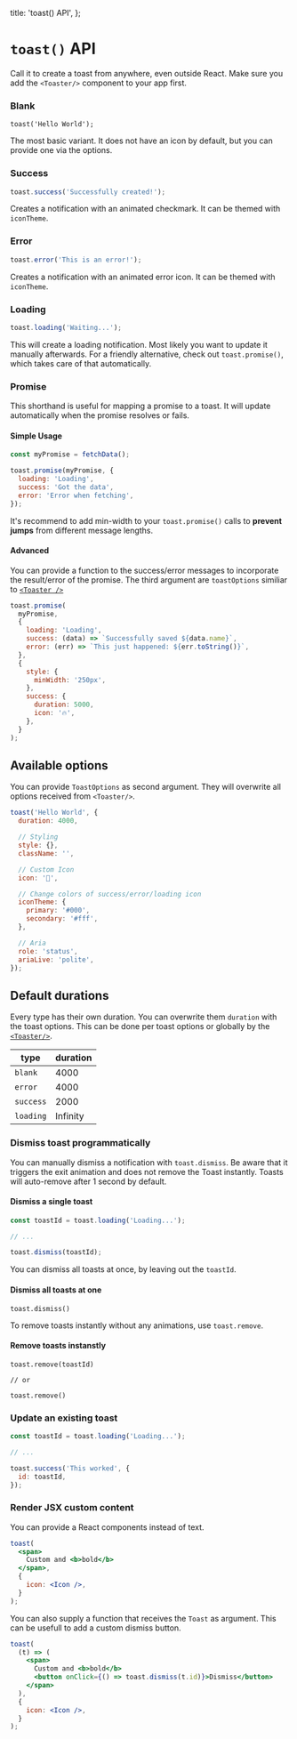 
  title: 'toast() API',
};

# `toast()` API

Call it to create a toast from anywhere, even outside React. Make sure you add the `<Toaster/>` component to your app first.

### Blank

```
toast('Hello World');
```

The most basic variant. It does not have an icon by default, but you can provide one via the options.

### Success

```js
toast.success('Successfully created!');
```

Creates a notification with an animated checkmark. It can be themed with `iconTheme`.

### Error

```js
toast.error('This is an error!');
```

Creates a notification with an animated error icon. It can be themed with `iconTheme`.

### Loading

```js
toast.loading('Waiting...');
```

This will create a loading notification. Most likely you want to update it manually afterwards. For a friendly alternative, check out `toast.promise()`, which takes care of that automatically.

### Promise

This shorthand is useful for mapping a promise to a toast. It will update automatically when the promise resolves or fails.

#### Simple Usage

```js
const myPromise = fetchData();

toast.promise(myPromise, {
  loading: 'Loading',
  success: 'Got the data',
  error: 'Error when fetching',
});
```

It's recommend to add min-width to your `toast.promise()` calls to **prevent jumps** from different message lengths.

#### Advanced

You can provide a function to the success/error messages to incorporate the result/error of the promise. The third argument are `toastOptions` similiar to [`<Toaster />`](/docs/toaster)

```js
toast.promise(
  myPromise,
  {
    loading: 'Loading',
    success: (data) => `Successfully saved ${data.name}`,
    error: (err) => `This just happened: ${err.toString()}`,
  },
  {
    style: {
      minWidth: '250px',
    },
    success: {
      duration: 5000,
      icon: '🔥',
    },
  }
);
```

## Available options

You can provide `ToastOptions` as second argument. They will overwrite all options received from `<Toaster/>`.

```js
toast('Hello World', {
  duration: 4000,

  // Styling
  style: {},
  className: '',

  // Custom Icon
  icon: '👏',

  // Change colors of success/error/loading icon
  iconTheme: {
    primary: '#000',
    secondary: '#fff',
  },

  // Aria
  role: 'status',
  ariaLive: 'polite',
});
```

## Default durations

Every type has their own duration. You can overwrite them `duration` with the toast options. This can be done per toast options or globally by the [`<Toaster/>`](/docs/toaster).

| type      | duration |
| --------- | -------- |
| `blank`   | 4000     |
| `error`   | 4000     |
| `success` | 2000     |
| `loading` | Infinity |

### Dismiss toast programmatically

You can manually dismiss a notification with `toast.dismiss`. Be aware that it triggers the exit animation and does not remove the Toast instantly. Toasts will auto-remove after 1 second by default.

#### Dismiss a single toast

```js
const toastId = toast.loading('Loading...');

// ...

toast.dismiss(toastId);
```

You can dismiss all toasts at once, by leaving out the `toastId`.

#### Dismiss all toasts at one

```
toast.dismiss()
```

To remove toasts instantly without any animations, use `toast.remove`.

#### Remove toasts instanstly

```
toast.remove(toastId)

// or

toast.remove()
```

### Update an existing toast

```js
const toastId = toast.loading('Loading...');

// ...

toast.success('This worked', {
  id: toastId,
});
```

### Render JSX custom content

You can provide a React components instead of text.

```jsx
toast(
  <span>
    Custom and <b>bold</b>
  </span>,
  {
    icon: <Icon />,
  }
);
```

You can also supply a function that receives the `Toast` as argument. This can be usefull to add a custom dismiss button.

```jsx
toast(
  (t) => (
    <span>
      Custom and <b>bold</b>
      <button onClick={() => toast.dismiss(t.id)}>Dismiss</button>
    </span>
  ),
  {
    icon: <Icon />,
  }
);
```

